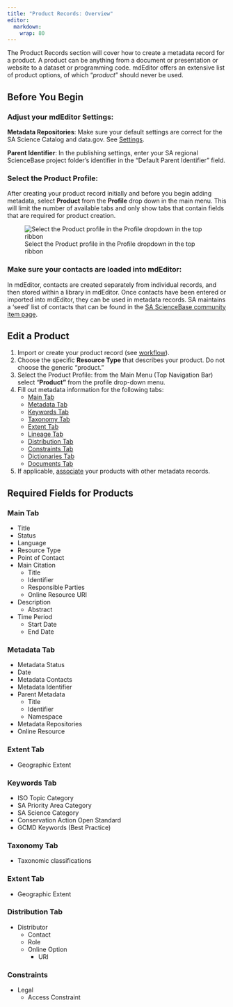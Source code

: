 ```yaml
---
title: "Product Records: Overview"
editor: 
  markdown: 
    wrap: 80
---
```


The Product Records section will cover how to create a metadata record
for a product. A product can be anything from a document or presentation or
website to a dataset or programming code. mdEditor offers an extensive list of
product options, of which "*product*" should never be used.

## Before You Begin

### Adjust your mdEditor Settings:

**Metadata Repositories**: Make sure your default settings are correct for the
SA Science Catalog and data.gov. See [Settings](../settings.qmd).

**Parent Identifier**: In the publishing settings, enter your SA regional
ScienceBase project folder's identifier in the "Default Parent Identifier"
field.

### Select the Product Profile:

After creating your product record initially and before you begin adding
metadata, select **Product** from the **Profile** drop down in the main menu.
This will limit the number of available tabs and only show tabs that contain
fields that are required for product creation.

![Select the Product profile in the Profile dropdown in the top ribbon](../../assets/product_profile_from_dropdown.png)

### Make sure your contacts are loaded into mdEditor:

In mdEditor, contacts are created separately from individual records, and then
stored within a library in mdEditor. Once contacts have been entered or imported
into mdEditor, they can be used in metadata records. SA maintains a 'seed' list
of contacts that can be found in the [SA ScienceBase community item
page](https://www.sciencebase.gov/catalog/item/5b4e1c3fe4b06a6dd17df2d3).

## Edit a Product

1.  Import or create your product record (see [workflow](../workflow/workflow_overview.qmd)).
2.  Choose the specific **Resource Type** that describes your product. Do not
    choose the generic "product."
3.  Select the Product Profile: from the Main Menu (Top Navigation Bar) select
    "**Product"** from the profile drop-down menu.
4.  Fill out metadata information for the following tabs:
    -   [Main Tab](main_tab_product.qmd)
    -   [Metadata Tab](metadata_tab_product.qmd)
    -   [Keywords Tab](keywords_tab_product.qmd)
    -   [Taxonomy Tab](taxonomy_tab_product.qmd)
    -   [Extent Tab](extent_tab_product.qmd)
    -   [Lineage Tab](lineage_tab_product.qmd)
    -   [Distribution Tab](distribution_tab_product.qmd)
    -   [Constraints Tab](constraints_tab_product.qmd)
    -   [Dictionaries Tab](dictionaries_tab_product.qmd)
    -   [Documents Tab](documents_tab_product.qmd)
5.  If applicable, [associate](associating_records_product.qmd) your products
    with other metadata records.

## Required Fields for Products

### Main Tab

-   Title
-   Status
-   Language
-   Resource Type
-   Point of Contact
-   Main Citation
    -   Title
    -   Identifier
    -   Responsible Parties
    -   Online Resource URI
-   Description
    -   Abstract
-   Time Period
    -   Start Date
    -   End Date

### Metadata Tab

-   Metadata Status
-   Date
-   Metadata Contacts
-   Metadata Identifier
-   Parent Metadata
    -   Title
    -   Identifier
    -   Namespace
-   Metadata Repositories
-   Online Resource

### Extent Tab

-   Geographic Extent

### Keywords Tab

-   ISO Topic Category
-   SA Priority Area Category
-   SA Science Category
-   Conservation Action Open Standard
-   GCMD Keywords (Best Practice)

### Taxonomy Tab

-   Taxonomic classifications

### Extent Tab

-   Geographic Extent

### Distribution Tab

-   Distributor
    -   Contact
    -   Role
    -   Online Option
        -   URI

### Constraints

-   Legal
    -   Access Constraint
